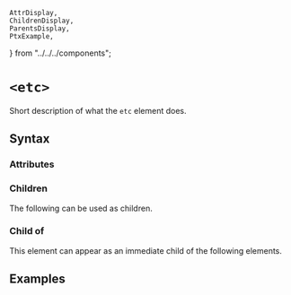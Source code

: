     AttrDisplay,
    ChildrenDisplay,
    ParentsDisplay,
    PtxExample,
} from "../../../components";

# `<etc>`

Short description of what the `etc` element does.

## Syntax

### Attributes

<AttrDisplay name="etc" />

### Children

The following can be used as children.

<ChildrenDisplay name="etc" />

### Child of

This element can appear as an immediate child of the following elements.

<ParentsDisplay name="etc" />

## Examples

    